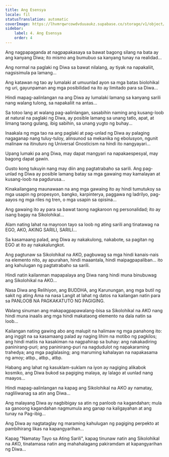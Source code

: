 ```yaml
---
title: Ang Esensya
locale: fil
statusTranslation: automatic
coverImage: https://lhvmrqwrcowdvduuaukz.supabase.co/storage/v1/object/public/strapi-uploads/small_cover-tratado-de-psicologia-revolucionaria.webp-5e15e1cec4e0ebebcde5d7fc7565d8fd.webp
sidebar:
    label: 4. Ang Esensya
    order: 4
---
```

Ang nagpapaganda at nagpapakasaya sa bawat bagong silang na bata ay ang kanyang Diwa; ito mismo ang bumubuo sa kanyang tunay na realidad...

Ang normal na paglaki ng Diwa sa bawat nilalang, ay tiyak na napakaliit, nagsisimula pa lamang...

Ang katawan ng tao ay lumalaki at umuunlad ayon sa mga batas biolohikal ng uri, gayunpaman ang mga posibilidad na ito ay limitado para sa Diwa...

Hindi mapag-aalinlangan na ang Diwa ay lumalaki lamang sa kanyang sarili nang walang tulong, sa napakaliit na antas...

Sa totoo lang at walang pag-aalinlangan, sasabihin naming ang kusang-loob at natural na paglaki ng Diwa, ay posible lamang sa unang tatlo, apat, at limang taong gulang, ibig sabihin, sa unang yugto ng buhay...

Inaakala ng mga tao na ang paglaki at pag-unlad ng Diwa ay palaging nagaganap nang tuluy-tuloy, alinsunod sa mekanika ng ebolusyon, ngunit malinaw na itinuturo ng Universal Gnosticism na hindi ito nangyayari...

Upang lumaki pa ang Diwa, may dapat mangyari na napakaespesyal, may bagong dapat gawin.

Gusto kong tukuyin nang may diin ang pagtatrabaho sa sarili. Ang pag-unlad ng Diwa ay posible lamang batay sa mga gawaing may kamalayan at kusang-loob na pagdurusa...

Kinakailangang maunawaan na ang mga gawaing ito ay hindi tumutukoy sa mga usapin ng propesyon, bangko, karpinterya, paggawa ng ladrilyo, pag-aayos ng mga riles ng tren, o mga usapin sa opisina...

Ang gawaing ito ay para sa bawat taong nagkaroon ng personalidad; ito ay isang bagay na Sikolohikal...

Alam nating lahat na mayroon tayo sa loob ng ating sarili ang tinatawag na EGO, AKO, AKING SARILI, SARILI...

Sa kasamaang palad, ang Diwa ay nakakulong, nakabote, sa pagitan ng EGO at ito ay nakakalungkot.

Ang pagtunaw sa Sikolohikal na AKO, pagbuwag sa mga hindi kanais-nais na elemento nito, ay apurahan, hindi maaantala, hindi maipagpapaliban... ito ang kahulugan ng pagtatrabaho sa sarili.

Hindi natin kailanman mapapalaya ang Diwa nang hindi muna binubuwag ang Sikolohikal na AKO...

Nasa Diwa ang Relihiyon, ang BUDDHA, ang Karunungan, ang mga butil ng sakit ng ating Ama na nasa Langit at lahat ng datos na kailangan natin para sa PANLOOB NA PAGKAKATUTO NG PAGIGING.

Walang sinuman ang makapagpapawalang-bisa sa Sikolohikal na AKO nang hindi muna inaalis ang mga hindi makataong elemento na dala natin sa loob...

Kailangan nating gawing abo ang malupit na halimaw ng mga panahong ito: ang inggit na sa kasamaang palad ay naging lihim na motibo ng pagkilos; ang hindi matiis na kasakiman na nagpahirap sa buhay: ang nakakadiring paninirang-puri; ang paninirang-puri na nagdudulot ng napakaraming trahedya; ang mga paglalasing; ang maruming kahalayan na napakasama ng amoy; atbp., atbp., atbp.

Habang ang lahat ng kasuklam-suklam na iyon ay nagiging alikabok kosmiko, ang Diwa bukod sa pagiging malaya, ay lalago at uunlad nang maayos...

Hindi mapag-aalinlangan na kapag ang Sikolohikal na AKO ay namatay, nagliliwanag sa atin ang Diwa...

Ang malayang Diwa ay nagbibigay sa atin ng panloob na kagandahan; mula sa ganoong kagandahan nagmumula ang ganap na kaligayahan at ang tunay na Pag-ibig...

Ang Diwa ay nagtataglay ng maraming kahulugan ng pagiging perpekto at pambihirang likas na kapangyarihan...

Kapag "Namatay Tayo sa Ating Sarili", kapag tinunaw natin ang Sikolohikal na AKO, tinatamasa natin ang mahahalagang pakiramdam at kapangyarihan ng Diwa...

